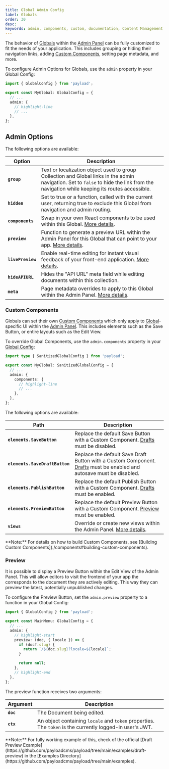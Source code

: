 ```yaml
---
title: Global Admin Config
label: Globals
order: 30
desc:
keywords: admin, components, custom, documentation, Content Management System, cms, headless, javascript, node, react, nextjs
---
```


The behavior of [Globals](../configuration/globals) within the [Admin Panel](./overview) can be fully customized to fit the needs of your application. This includes grouping or hiding their navigation links, adding [Custom Components](./components), setting page metadata, and more.

To configure Admin Options for Globals, use the `admin` property in your Global Config:

```ts
import { GlobalConfig } from 'payload';

export const MyGlobal: GlobalConfig = {
  // ...
  admin: {
    // highlight-line
    // ...
  },
};
```

## Admin Options

The following options are available:

| Option            | Description                                                                                                                                                                             |
| ----------------- | --------------------------------------------------------------------------------------------------------------------------------------------------------------------------------------- |
| **`group`**       | Text or localization object used to group Collection and Global links in the admin navigation. Set to `false` to hide the link from the navigation while keeping its routes accessible. |
| **`hidden`**      | Set to true or a function, called with the current user, returning true to exclude this Global from navigation and admin routing.                                                       |
| **`components`**  | Swap in your own React components to be used within this Global. [More details](#custom-components).                                                                                    |
| **`preview`**     | Function to generate a preview URL within the Admin Panel for this Global that can point to your app. [More details](#preview).                                                         |
| **`livePreview`** | Enable real-time editing for instant visual feedback of your front-end application. [More details](../live-preview/overview).                                                           |
| **`hideAPIURL`**  | Hides the "API URL" meta field while editing documents within this collection.                                                                                                          |
| **`meta`**        | Page metadata overrides to apply to this Global within the Admin Panel. [More details](./metadata).                                                                                     |

### Custom Components

Globals can set their own [Custom Components](./components) which only apply to [Global](../configuration/globals)-specific UI within the [Admin Panel](./overview). This includes elements such as the Save Button, or entire layouts such as the Edit View.

To override Global Components, use the `admin.components` property in your [Global Config](../configuration/globals):

```ts
import type { SanitizedGlobalConfig } from 'payload';

export const MyGlobal: SanitizedGlobalConfig = {
  // ...
  admin: {
    components: {
      // highlight-line
      // ...
    },
  },
};
```

The following options are available:

| Path                           | Description                                                                                                                                |
| ------------------------------ | ------------------------------------------------------------------------------------------------------------------------------------------ |
| **`elements.SaveButton`**      | Replace the default Save Button with a Custom Component. [Drafts](../versions/drafts) must be disabled.                                    |
| **`elements.SaveDraftButton`** | Replace the default Save Draft Button with a Custom Component. [Drafts](../versions/drafts) must be enabled and autosave must be disabled. |
| **`elements.PublishButton`**   | Replace the default Publish Button with a Custom Component. [Drafts](../versions/drafts) must be enabled.                                  |
| **`elements.PreviewButton`**   | Replace the default Preview Button with a Custom Component. [Preview](#preview) must be enabled.                                           |
| **`views`**                    | Override or create new views within the Admin Panel. [More details](./views).                                                              |

<Banner type="success">
  **Note:** For details on how to build Custom Components, see [Building Custom
  Components](./components#building-custom-components).
</Banner>

### Preview

It is possible to display a Preview Button within the Edit View of the Admin Panel. This will allow editors to visit the frontend of your app the corresponds to the document they are actively editing. This way they can preview the latest, potentially unpublished changes.

To configure the Preview Button, set the `admin.preview` property to a function in your Global Config:

```ts
import { GlobalConfig } from 'payload';

export const MainMenu: GlobalConfig = {
  // ...
  admin: {
    // highlight-start
    preview: (doc, { locale }) => {
      if (doc?.slug) {
        return `/${doc.slug}?locale=${locale}`;
      }

      return null;
    },
    // highlight-end
  },
};
```

The preview function receives two arguments:

| Argument  | Description                                                                                              |
| --------- | -------------------------------------------------------------------------------------------------------- |
| **`doc`** | The Document being edited.                                                                               |
| **`ctx`** | An object containing `locale` and `token` properties. The `token` is the currently logged-in user's JWT. |

<Banner type="success">
  **Note:** For fully working example of this, check of the official [Draft Preview
  Example](https://github.com/payloadcms/payload/tree/main/examples/draft-preview) in the [Examples
  Directory](https://github.com/payloadcms/payload/tree/main/examples).
</Banner>
